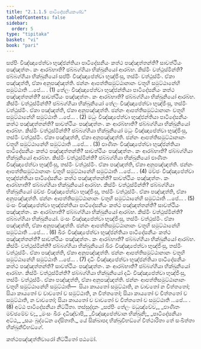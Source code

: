 ```yaml
---
title: "2.1.1.5 පාටිදේසනීයකණ්ඩ"
tableOfContents: false
sidebar:
  order: 5
type: "tipitaka"
basket: "vi"
book: "pari"
---
```



<DynamicBreadcrumb />

<Division number="227" book="pari">

<Paragraph number="836" book="pari">
සප්පිං විඤ්ඤාපේත්වා භුඤ්ජන්තියා පාටිදේසනීයං කත්ථ පඤ්ඤත්තන්ති? සාවත්ථියං පඤ්ඤත්තං. කං ආරබ්භාති? ඡබ්බග්ගියා භික්ඛුනියෝ ආරබ්භ. කිස්මිං වත්ථුස්මින්ති? ඡබ්බග්ගියා භික්ඛුනියෝ සප්පිං විඤ්ඤාපේත්වා භුඤ්ජිංසු, තස්මිං වත්ථුස්මිං. ඒකා පඤ්ඤත්ති, ඒකා අනුපඤ්ඤත්ති. ඡන්නං ආපත්තිසමුට්ඨානානං චතූහි සමුට්ඨානේහි සමුට්ඨාති …පේ… . (1)
</Paragraph>

<Paragraph number="837" book="pari">
තේලං විඤ්ඤාපේත්වා භුඤ්ජන්තියා පාටිදේසනීයං කත්ථ පඤ්ඤත්තන්ති? සාවත්ථියං පඤ්ඤත්තං. කං ආරබ්භාති? ඡබ්බග්ගියා භික්ඛුනියෝ ආරබ්භ. කිස්මිං වත්ථුස්මින්ති? ඡබ්බග්ගියා භික්ඛුනියෝ තේලං විඤ්ඤාපේත්වා භුඤ්ජිංසු, තස්මිං වත්ථුස්මිං. ඒකා පඤ්ඤත්ති, ඒකා අනුපඤ්ඤත්ති. ඡන්නං ආපත්තිසමුට්ඨානානං චතූහි සමුට්ඨානේහි සමුට්ඨාති …පේ… . (2)
</Paragraph>

<Paragraph number="838" book="pari">
මධුං විඤ්ඤාපේත්වා භුඤ්ජන්තියා පාටිදේසනීයං කත්ථ පඤ්ඤත්තන්ති? සාවත්ථියං පඤ්ඤත්තං. කං ආරබ්භාති? ඡබ්බග්ගියා භික්ඛුනියෝ ආරබ්භ. කිස්මිං වත්ථුස්මින්ති? ඡබ්බග්ගියා භික්ඛුනියෝ මධුං විඤ්ඤාපේත්වා භුඤ්ජිංසු, තස්මිං වත්ථුස්මිං. ඒකා පඤ්ඤත්ති, ඒකා අනුපඤ්ඤත්ති. ඡන්නං ආපත්තිසමුට්ඨානානං චතූහි සමුට්ඨානේහි සමුට්ඨාති …පේ… . (3)
</Paragraph>

<Paragraph number="839" book="pari">
ඵාණිතං විඤ්ඤාපේත්වා භුඤ්ජන්තියා පාටිදේසනීයං කත්ථ පඤ්ඤත්තන්ති? සාවත්ථියං පඤ්ඤත්තං. කං ආරබ්භාති? ඡබ්බග්ගියා භික්ඛුනියෝ ආරබ්භ. කිස්මිං වත්ථුස්මින්ති? ඡබ්බග්ගියා භික්ඛුනියෝ ඵාණිතං විඤ්ඤාපේත්වා භුඤ්ජිංසු, තස්මිං වත්ථුස්මිං. ඒකා පඤ්ඤත්ති, ඒකා අනුපඤ්ඤත්ති. ඡන්නං ආපත්තිසමුට්ඨානානං චතූහි සමුට්ඨානේහි සමුට්ඨාති …පේ… . (4)
</Paragraph>

<Paragraph number="840" book="pari">
මච්ඡං විඤ්ඤාපේත්වා භුඤ්ජන්තියා පාටිදේසනීයං කත්ථ පඤ්ඤත්තන්ති? සාවත්ථියං පඤ්ඤත්තං. කං ආරබ්භාති? ඡබ්බග්ගියා භික්ඛුනියෝ ආරබ්භ. කිස්මිං වත්ථුස්මින්ති? ඡබ්බග්ගියා භික්ඛුනියෝ මච්ඡං විඤ්ඤාපේත්වා භුඤ්ජිංසු, තස්මිං වත්ථුස්මිං. ඒකා පඤ්ඤත්ති, ඒකා අනුපඤ්ඤත්ති. ඡන්නං ආපත්තිසමුට්ඨානානං චතූහි සමුට්ඨානේහි සමුට්ඨාති …පේ… . (5)
</Paragraph>

<Paragraph number="841" book="pari">
මංසං විඤ්ඤාපේත්වා භුඤ්ජන්තියා පාටිදේසනීයං කත්ථ පඤ්ඤත්තන්ති? සාවත්ථියං පඤ්ඤත්තං. කං ආරබ්භාති? ඡබ්බග්ගියා භික්ඛුනියෝ ආරබ්භ. කිස්මිං වත්ථුස්මින්ති? ඡබ්බග්ගියා භික්ඛුනියෝ. මංසං විඤ්ඤාපේත්වා භුඤ්ජිංසු, තස්මිං වත්ථුස්මිං. ඒකා පඤ්ඤත්ති, ඒකා අනුපඤ්ඤත්ති. ඡන්නං ආපත්තිසමුට්ඨානානං චතූහි සමුට්ඨානේහි සමුට්ඨාති …පේ… . (6)
</Paragraph>

<Paragraph number="842" book="pari">
ඛීරං විඤ්ඤාපේත්වා භුඤ්ජන්තියා පාටිදේසනීයං කත්ථ පඤ්ඤත්තන්ති? සාවත්ථියං පඤ්ඤත්තං. කං ආරබ්භාති? ඡබ්බග්ගියා භික්ඛුනියෝ ආරබ්භ. කිස්මිං වත්ථුස්මින්ති? ඡබ්බග්ගියා භික්ඛුනියෝ ඛීරං විඤ්ඤාපේත්වා භුඤ්ජිංසු, තස්මිං වත්ථුස්මිං. ඒකා පඤ්ඤත්ති, ඒකා අනුපඤ්ඤත්ති. ඡන්නං ආපත්තිසමුට්ඨානානං චතූහි සමුට්ඨානේහි සමුට්ඨාති …පේ… . (7)
</Paragraph>

<Paragraph number="843" book="pari">
දධිං විඤ්ඤාපේත්වා භුඤ්ජන්තියා පාටිදේසනීයං කත්ථ පඤ්ඤත්තන්ති? සාවත්ථියං පඤ්ඤත්තං. කං ආරබ්භාති? ඡබ්බග්ගියා භික්ඛුනියෝ ආරබ්භ. කිස්මිං වත්ථුස්මින්ති? ඡබ්බග්ගියා භික්ඛුනියෝ දධිං විඤ්ඤාපේත්වා භුඤ්ජිංසු, තස්මිං වත්ථුස්මිං. ඒකා පඤ්ඤත්ති, ඒකා අනුපඤ්ඤත්ති. ඡන්නං ආපත්තිසමුට්ඨානානං චතූහි සමුට්ඨානේහි සමුට්ඨාති—  සියා කායතෝ සමුට්ඨාති, න වාචතෝ න චිත්තතෝ; සියා කායතෝ ච වාචතෝ ච සමුට්ඨාති, න චිත්තතෝ; සියා කායතෝ ච චිත්තතෝ ච සමුට්ඨාති, න වාචතෝ; සියා කායතෝ ච වාචතෝ ච චිත්තතෝ ච සමුට්ඨාති …පේ… . (8)

</Paragraph>
</Division>

<Paragraph number="844" type="center" book="pari">
අට්ඨ පාටිදේසනීයා නිට්ඨිතා.



</Paragraph>

<Paragraph number="845" type="center" book="pari">
තස්සුද්දානං


</Paragraph>

<Paragraph number="846" type="verses" book="pari">
_සප්පිං තේලං මධුඤ්චේව,_  
_ඵාණිතං මච්ඡමේව ච;_  
_මංසං ඛීරං දධිඤ්චාපි,_  
_විඤ්ඤාපේත්වාන භික්ඛුනී;_  
_පාටිදේසනීයා අට්ඨ,_  
_සයං බුද්ධේන දේසිතාති._  


</Paragraph>

<Paragraph number="847" book="pari">
යේ සික්ඛාපදා භික්ඛුවිභඞ්ගේ විත්ථාරිතා තේ සංඛිත්තා භික්ඛුනිවිභඞ්ගේ.

  
කත්ථපඤ්ඤත්තිවාරෝ නිට්ඨිතෝ පඨමෝ.
</Paragraph>
